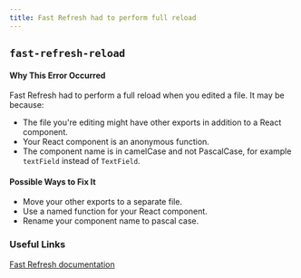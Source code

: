```yaml
---
title: Fast Refresh had to perform full reload
---
```


## `fast-refresh-reload`

#### Why This Error Occurred

Fast Refresh had to perform a full reload when you edited a file. It may be because:

- The file you're editing might have other exports in addition to a React component.
- Your React component is an anonymous function.
- The component name is in camelCase and not PascalCase, for example `textField` instead of `TextField`.

#### Possible Ways to Fix It

- Move your other exports to a separate file.
- Use a named function for your React component.
- Rename your component name to pascal case.

### Useful Links

[Fast Refresh documentation](https://nextjs.org/docs/basic-features/fast-refresh)

